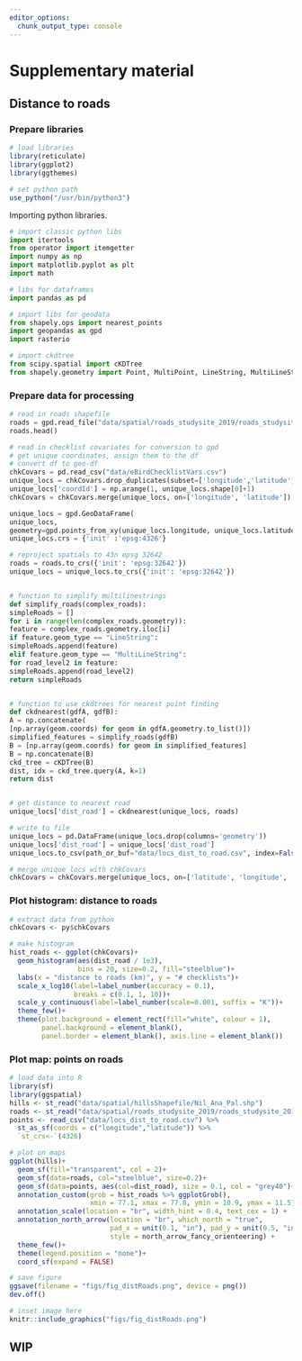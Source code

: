 ```yaml
---
editor_options: 
  chunk_output_type: console
---
```


# Supplementary material

## Distance to roads

### Prepare libraries

```r
# load libraries
library(reticulate)
library(ggplot2)
library(ggthemes)

# set python path
use_python("/usr/bin/python3")
```

Importing python libraries.

```python

# import classic python libs
import itertools
from operator import itemgetter
import numpy as np
import matplotlib.pyplot as plt
import math

# libs for dataframes
import pandas as pd

# import libs for geodata
from shapely.ops import nearest_points
import geopandas as gpd
import rasterio

# import ckdtree
from scipy.spatial import cKDTree
from shapely.geometry import Point, MultiPoint, LineString, MultiLineString
```

### Prepare data for processing

```python
# read in roads shapefile
roads = gpd.read_file("data/spatial/roads_studysite_2019/roads_studysite_2019.shp")
roads.head()

# read in checklist covariates for conversion to gpd
# get unique coordinates, assign them to the df
# convert df to geo-df
chkCovars = pd.read_csv("data/eBirdChecklistVars.csv")
unique_locs = chkCovars.drop_duplicates(subset=['longitude','latitude'])[['longitude', 'latitude', 'nSp']]
unique_locs['coordId'] = np.arange(1, unique_locs.shape[0]+1)
chkCovars = chkCovars.merge(unique_locs, on=['longitude', 'latitude'])

unique_locs = gpd.GeoDataFrame(
unique_locs,
geometry=gpd.points_from_xy(unique_locs.longitude, unique_locs.latitude))
unique_locs.crs = {'init' :'epsg:4326'}

# reproject spatials to 43n epsg 32642
roads = roads.to_crs({'init': 'epsg:32642'})
unique_locs = unique_locs.to_crs({'init': 'epsg:32642'})


# function to simplify multilinestrings
def simplify_roads(complex_roads):
simpleRoads = []
for i in range(len(complex_roads.geometry)):
feature = complex_roads.geometry.iloc[i]
if feature.geom_type == "LineString":
simpleRoads.append(feature)
elif feature.geom_type == "MultiLineString":
for road_level2 in feature:
simpleRoads.append(road_level2)
return simpleRoads


# function to use ckdtrees for nearest point finding
def ckdnearest(gdfA, gdfB):
A = np.concatenate(
[np.array(geom.coords) for geom in gdfA.geometry.to_list()])
simplified_features = simplify_roads(gdfB)
B = [np.array(geom.coords) for geom in simplified_features]
B = np.concatenate(B)
ckd_tree = cKDTree(B)
dist, idx = ckd_tree.query(A, k=1)
return dist


# get distance to nearest road
unique_locs['dist_road'] = ckdnearest(unique_locs, roads)

# write to file
unique_locs = pd.DataFrame(unique_locs.drop(columns='geometry'))
unique_locs['dist_road'] = unique_locs['dist_road']
unique_locs.to_csv(path_or_buf="data/locs_dist_to_road.csv", index=False)

# merge unique locs with chkCovars
chkCovars = chkCovars.merge(unique_locs, on=['latitude', 'longitude', 'coordId'])
```

### Plot histogram: distance to roads

```r
# extract data from python
chkCovars <- py$chkCovars

# make histogram
hist_roads <- ggplot(chkCovars)+
  geom_histogram(aes(dist_road / 1e3),
                 bins = 20, size=0.2, fill="steelblue")+
  labs(x = "distance to roads (km)", y = "# checklists")+
  scale_x_log10(label=label_number(accuracy = 0.1), 
                breaks = c(0.1, 1, 10))+
  scale_y_continuous(label=label_number(scale=0.001, suffix = "K"))+
  theme_few()+
  theme(plot.background = element_rect(fill="white", colour = 1),
        panel.background = element_blank(),
        panel.border = element_blank(), axis.line = element_blank())

```

### Plot map: points on roads

```r
# load data into R
library(sf)
library(ggspatial)
hills <- st_read("data/spatial/hillsShapefile/Nil_Ana_Pal.shp")
roads <- st_read("data/spatial/roads_studysite_2019/roads_studysite_2019.shp")
points <- read_csv("data/locs_dist_to_road.csv") %>% 
  st_as_sf(coords = c("longitude","latitude")) %>% 
  `st_crs<-`(4326)

# plot on maps
ggplot(hills)+
  geom_sf(fill="transparent", col = 2)+
  geom_sf(data=roads, col="steelblue", size=0.2)+
  geom_sf(data=points, aes(col=dist_road), size = 0.1, col = "grey40")+
  annotation_custom(grob = hist_roads %>% ggplotGrob(),
                    xmin = 77.1, xmax = 77.8, ymin = 10.9, ymax = 11.5)+
  annotation_scale(location = "br", width_hint = 0.4, text_cex = 1) +
  annotation_north_arrow(location = "br", which_north = "true", 
                         pad_x = unit(0.1, "in"), pad_y = unit(0.5, "in"),
                         style = north_arrow_fancy_orienteering) +
  theme_few()+
  theme(legend.position = "none")+
  coord_sf(expand = FALSE)

# save figure
ggsave(filename = "figs/fig_distRoads.png", device = png())
dev.off()
```

```r
# inset image here
knitr::include_graphics("figs/fig_distRoads.png")

```


## WIP
